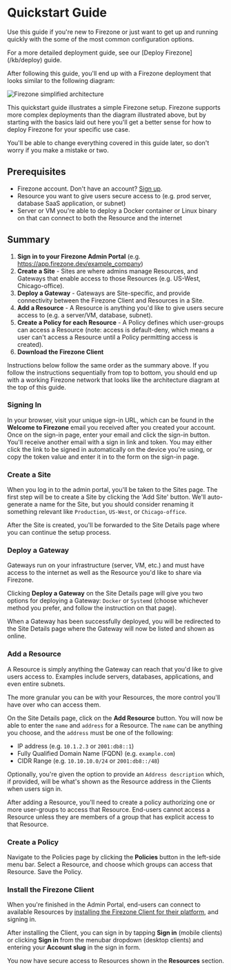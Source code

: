 
# Quickstart Guide

Use this guide if you're new to Firezone or just want to get up and running
quickly with the some of the most common configuration options.

<Alert color="info">
  For a more detailed deployment guide, see our [Deploy Firezone](/kb/deploy)
  guide.
</Alert>

After following this guide, you'll end up with a Firezone deployment that looks
similar to the following diagram:

<Image
  src="/images/firezone-v1-architecture-simple.png"
  alt="Firezone simplified architecture"
  width={900}
  height={50}
  className="mx-auto shadow rounded"
/>

This quickstart guide illustrates a simple Firezone setup. Firezone supports
more complex deployments than the diagram illustrated above, but by starting
with the basics laid out here you'll get a better sense for how to deploy
Firezone for your specific use case.

You'll be able to change everything covered in this guide later, so don't worry
if you make a mistake or two.

## Prerequisites

- Firezone account. Don't have an account?
  [Sign up](https://app.firezone.dev/signup).
- Resource you want to give users secure access to (e.g. prod server, database
  SaaS application, or subnet)
- Server or VM you're able to deploy a Docker container or Linux binary on that
  can connect to both the Resource and the internet

## Summary

1. **Sign in to your Firezone Admin Portal** (e.g.
   https://app.firezone.dev/example_company)
1. **Create a Site** - Sites are where admins manage Resources, and Gateways
   that enable access to those Resources (e.g. US-West, Chicago-office).
1. **Deploy a Gateway** - Gateways are Site-specific, and provide connectivity
   between the Firezone Client and Resources in a Site.
1. **Add a Resource** - A Resource is anything you'd like to give users secure
   access to (e.g. a server/VM, database, subnet).
1. **Create a Policy for each Resource** - A Policy defines which user-groups
   can access a Resource (note: access is default-deny, which means a user can't
   access a Resource until a Policy permitting access is created).
1. **Download the Firezone Client**

Instructions below follow the same order as the summary above. If you follow the
instructions sequentially from top to bottom, you should end up with a working
Firezone network that looks like the architecture diagram at the top of this
guide.

### Signing In

In your browser, visit your unique sign-in URL, which can be found in the
**Welcome to Firezone** email you received after you created your account. Once
on the sign-in page, enter your email and click the sign-in button. You'll
receive another email with a sign in link and token. You may either click the
link to be signed in automatically on the device you're using, or copy the token
value and enter it in to the form on the sign-in page.

### Create a Site

When you log in to the admin portal, you'll be taken to the Sites page. The
first step will be to create a Site by clicking the 'Add Site' button. We'll
auto-generate a name for the Site, but you should consider renaming it something
relevant like `Production`, `US-West`, or `Chicago-office`.

After the Site is created, you'll be forwarded to the Site Details page where
you can continue the setup process.

### Deploy a Gateway

Gateways run on your infrastructure (server, VM, etc.) and must have access to
the internet as well as the Resource you'd like to share via Firezone.

Clicking **Deploy a Gateway** on the Site Details page will give you two options
for deploying a Gateway: `Docker` or `Systemd` (choose whichever method you
prefer, and follow the instruction on that page).

When a Gateway has been successfully deployed, you will be redirected to the
Site Details page where the Gateway will now be listed and shown as online.

### Add a Resource

A Resource is simply anything the Gateway can reach that you'd like to give
users access to. Examples include servers, databases, applications, and even
entire subnets.

<Alert color="info">
  The more granular you can be with your Resources, the more control you'll have
  over who can access them.
</Alert>

On the Site Details page, click on the **Add Resource** button. You will now be
able to enter the `name` and `address` for a Resource. The `name` can be
anything you choose, and the `address` must be one of the following:

- IP address (e.g. `10.1.2.3` or `2001:db8::1`)
- Fully Qualified Domain Name (FQDN) (e.g. `example.com`)
- CIDR Range (e.g. `10.10.10.0/24` or `2001:db8::/48`)

Optionally, you're given the option to provide an `Address description` which,
if provided, will be what's shown as the Resource address in the Clients when
users sign in.

After adding a Resource, you'll need to create a policy authorizing one or more
user-groups to access that Resource. End-users cannot access a Resource unless
they are members of a group that has explicit access to that Resource.

### Create a Policy

Navigate to the Policies page by clicking the **Policies** button in the
left-side menu bar. Select a Resource, and choose which groups can access that
Resource. Save the Policy.

### Install the Firezone Client

When you're finished in the Admin Portal, end-users can connect to available
Resources by
[installing the Firezone Client for their platform](/kb/user-guides), and
signing in.

After installing the Client, you can sign in by tapping **Sign in** (mobile
clients) or clicking **Sign in** from the menubar dropdown (desktop clients) and
entering your **Account slug** in the sign in form.

You now have secure access to Resources shown in the **Resources** section.

<SupportOptions />
